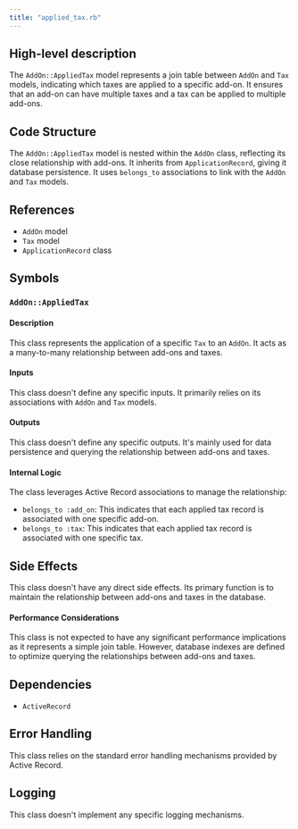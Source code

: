 ```yaml
---
title: "applied_tax.rb"
---
```


## High-level description
The `AddOn::AppliedTax` model represents a join table between `AddOn` and `Tax` models, indicating which taxes are applied to a specific add-on. It ensures that an add-on can have multiple taxes and a tax can be applied to multiple add-ons.

## Code Structure
The `AddOn::AppliedTax` model is nested within the `AddOn` class, reflecting its close relationship with add-ons. It inherits from `ApplicationRecord`, giving it database persistence. It uses `belongs_to` associations to link with the `AddOn` and `Tax` models.

## References
- `AddOn` model
- `Tax` model
- `ApplicationRecord` class

## Symbols

### `AddOn::AppliedTax`
#### Description
This class represents the application of a specific `Tax` to an `AddOn`. It acts as a many-to-many relationship between add-ons and taxes.

#### Inputs
This class doesn't define any specific inputs. It primarily relies on its associations with `AddOn` and `Tax` models.

#### Outputs
This class doesn't define any specific outputs. It's mainly used for data persistence and querying the relationship between add-ons and taxes.

#### Internal Logic
The class leverages Active Record associations to manage the relationship:
- `belongs_to :add_on`: This indicates that each applied tax record is associated with one specific add-on.
- `belongs_to :tax`: This indicates that each applied tax record is associated with one specific tax.

## Side Effects
This class doesn't have any direct side effects. Its primary function is to maintain the relationship between add-ons and taxes in the database.

#### Performance Considerations
This class is not expected to have any significant performance implications as it represents a simple join table. However, database indexes are defined to optimize querying the relationships between add-ons and taxes.

## Dependencies
- `ActiveRecord`

## Error Handling
This class relies on the standard error handling mechanisms provided by Active Record.

## Logging
This class doesn't implement any specific logging mechanisms.
